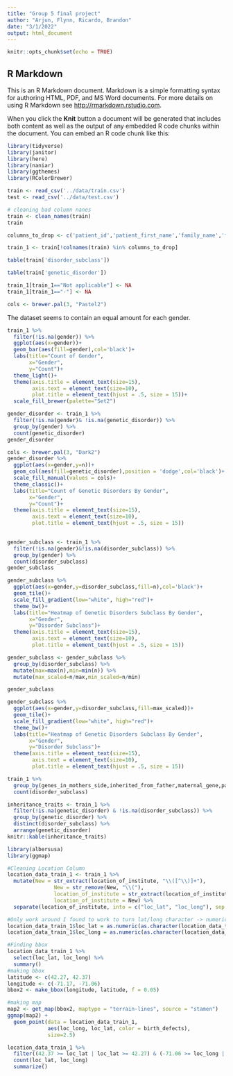 ```yaml
---
title: "Group 5 final project"
author: "Arjun, Flynn, Ricardo, Brandon"
date: "3/1/2022"
output: html_document
---
```


```r
knitr::opts_chunk$set(echo = TRUE)
```

## R Markdown

This is an R Markdown document. Markdown is a simple formatting syntax for authoring HTML, PDF, and MS Word documents. For more details on using R Markdown see <http://rmarkdown.rstudio.com>.

When you click the **Knit** button a document will be generated that includes both content as well as the output of any embedded R code chunks within the document. You can embed an R code chunk like this:

```r
library(tidyverse)
library(janitor)
library(here)
library(naniar)
library(ggthemes)
library(RColorBrewer)
```
```r
train <- read_csv('../data/train.csv')
test <- read_csv('../data/test.csv')
```

```r
# cleaning bad column nanes
train <- clean_names(train)
train
```


```r
columns_to_drop <- c('patient_id','patient_first_name','family_name','fathers_name','test_1','test_2','test_3','test_4','test_5','symptom_1','symptom_2','symptom_3','symptom_4','symptom_5')
```
```r
train_1 <- train[!colnames(train) %in% columns_to_drop]
```
```r
table(train['disorder_subclass'])
```

```r
table(train['genetic_disorder'])
```
```r
train_1[train_1=="Not applicable"] <- NA
train_1[train_1=="-"] <- NA
```
```r
cols <- brewer.pal(3, "Pastel2")
```


The dataset seems to contain an equal amount for each gender. 

```r
train_1 %>% 
  filter(!is.na(gender)) %>% 
  ggplot(aes(x=gender))+
  geom_bar(aes(fill=gender),col='black')+
  labs(title="Count of Gender",
       x="Gender",
       y="Count")+
  theme_light()+
  theme(axis.title = element_text(size=15),
        axis.text = element_text(size=10),
        plot.title = element_text(hjust = .5, size = 15))+
  scale_fill_brewer(palette="Set2")
```
```r
gender_disorder <- train_1 %>% 
  filter(!is.na(gender)& !is.na(genetic_disorder)) %>% 
  group_by(gender) %>% 
  count(genetic_disorder)
gender_disorder
```
```r
cols <- brewer.pal(3, "Dark2")
gender_disorder %>% 
  ggplot(aes(x=gender,y=n))+
  geom_col(aes(fill=genetic_disorder),position = 'dodge',col='black')+
  scale_fill_manual(values = cols)+
  theme_classic()+
  labs(title="Count of Genetic Disorders By Gender",
       x="Gender",
       y="Count")+
  theme(axis.title = element_text(size=15),
        axis.text = element_text(size=10),
        plot.title = element_text(hjust = .5, size = 15))
  
```

```r
gender_subclass <- train_1 %>% 
  filter(!is.na(gender)&!is.na(disorder_subclass)) %>% 
  group_by(gender) %>% 
  count(disorder_subclass)
gender_subclass
```
```r
gender_subclass %>% 
  ggplot(aes(x=gender,y=disorder_subclass,fill=n),col='black')+
  geom_tile()+
  scale_fill_gradient(low="white", high="red")+
  theme_bw()+
  labs(title="Heatmap of Genetic Disorders Subclass By Gender",
       x="Gender",
       y="Disorder Subclass")+
  theme(axis.title = element_text(size=15),
        axis.text = element_text(size=10),
        plot.title = element_text(hjust = .5, size = 15))
```
```r
gender_subclass <- gender_subclass %>% 
  group_by(disorder_subclass) %>% 
  mutate(max=max(n),min=min(n)) %>% 
  mutate(max_scaled=n/max,min_scaled=n/min)

gender_subclass
```
```r
gender_subclass %>% 
  ggplot(aes(x=gender,y=disorder_subclass,fill=max_scaled))+
  geom_tile()+
  scale_fill_gradient(low="white", high="red")+
  theme_bw()+
  labs(title="Heatmap of Genetic Disorders Subclass By Gender",
       x="Gender",
       y="Disorder Subclass")+
  theme(axis.title = element_text(size=15),
        axis.text = element_text(size=10),
        plot.title = element_text(hjust = .5, size = 15))
```

```r
train_1 %>% 
  group_by(genes_in_mothers_side,inherited_from_father,maternal_gene,paternal_gene) %>% 
  count(disorder_subclass)
```
```r
inheritance_traits <- train_1 %>% 
  filter(!is.na(genetic_disorder) & !is.na(disorder_subclass)) %>% 
  group_by(genetic_disorder) %>% 
  distinct(disorder_subclass) %>% 
  arrange(genetic_disorder)
knitr::kable(inheritance_traits)
```



















































































































































```r
library(albersusa)
library(ggmap)
```

```r
#Cleaning Location Column
location_data_train_1 <- train_1 %>% 
  mutate(New = str_extract(location_of_institute, "\\([^\\)]+"),
               New = str_remove(New, "\\("),
               location_of_institute = str_extract(location_of_institute,"^[^\\(]+"),
               location_of_institute = New) %>%
  separate(location_of_institute, into = c("loc_lat", "loc_long"), sep = ",")

```

```r
#Only work around I found to work to turn lat/long character -> numeric. Piping into above chunk wouldn't work
location_data_train_1$loc_lat = as.numeric(as.character(location_data_train_1$loc_lat))
location_data_train_1$loc_long = as.numeric(as.character(location_data_train_1$loc_long))

```

```r
#Finding bbox
location_data_train_1 %>%
  select(loc_lat, loc_long) %>%
  summary()
#making bbox
latitude <- c(42.27, 42.37)
longitude <- c(-71.17, -71.06)
bbox2 <- make_bbox(longitude, latitude, f = 0.05)
```

```r
#making map
map2 <- get_map(bbox2, maptype = "terrain-lines", source = "stamen")
ggmap(map2) +
  geom_point(data = location_data_train_1,
             aes(loc_long, loc_lat, color = birth_defects),
             size=2.5)
```
```r
location_data_train_1 %>%
  filter((42.37 >= loc_lat | loc_lat >= 42.27) & (-71.06 >= loc_long | loc_long >= -71.17)) %>%
  count(loc_lat, loc_long)
  summarize()
  
  

```










































































